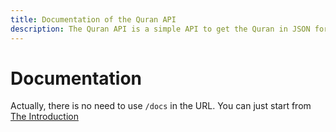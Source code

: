 ---
title: Documentation of the Quran API
description: The Quran API is a simple API to get the Quran in JSON format. It is free to use and has no rate limits. Read the documentation to know more.
---

# Documentation

Actually, there is no need to use `/docs` in the URL. You can just start from [The Introduction](/introduction)
